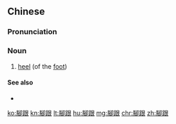 {{also|脚跟}}
==Chinese==
{{zh-forms|s=脚跟}}

===Pronunciation===
{{zh-pron
|m=jiǎogēn
|c=goek3 gan1
|cat=n
}}

===Noun===
{{zh-noun}}

# [[heel]] (of the [[foot]])

====See also====
* {{zh-l|後跟}}

[[ko:腳跟]]
[[kn:腳跟]]
[[lt:腳跟]]
[[hu:腳跟]]
[[mg:腳跟]]
[[chr:腳跟]]
[[zh:腳跟]]
